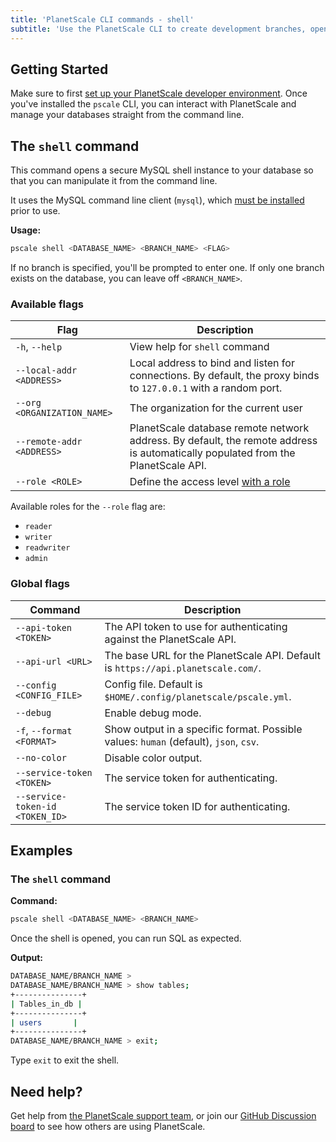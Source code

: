 ```yaml
---
title: 'PlanetScale CLI commands - shell'
subtitle: 'Use the PlanetScale CLI to create development branches, open deploy requests, and make non-blocking schema changes directly from your terminal.'
---
```


## Getting Started

Make sure to first [set up your PlanetScale developer environment](/concepts/planetscale-environment-setup). Once you've installed the `pscale` CLI, you can interact with PlanetScale and manage your databases straight from the command line.

## The `shell` command

This command opens a secure MySQL shell instance to your database so that you can manipulate it from the command line.

It uses the MySQL command line client (`mysql`), which [must be installed](/concepts/planetscale-environment-setup) prior to use.

**Usage:**

```bash
pscale shell <DATABASE_NAME> <BRANCH_NAME> <FLAG>
```

If no branch is specified, you'll be prompted to enter one. If only one branch exists on the database, you can leave off `<BRANCH_NAME>`.

### Available flags

| **Flag** | **Description**        |
| -------- | --------------------------------------- |
| `-h`, `--help` | View help for `shell` command |
| `--local-addr <ADDRESS>` | Local address to bind and listen for connections. By default, the proxy binds to `127.0.0.1` with a random port. |
| `--org <ORGANIZATION_NAME>` | The organization for the current user |
| `--remote-addr <ADDRESS>` | PlanetScale database remote network address. By default, the remote address is automatically populated from the PlanetScale API. |
| `--role <ROLE>` | Define the access level [with a role](/concepts/password-roles) |

Available roles for the `--role` flag are:
- `reader`
- `writer`
- `readwriter`
- `admin`

### Global flags

| **Command** | **Description**        |
| -------- | --------------------------------------- |
| `--api-token <TOKEN>` | The API token to use for authenticating against the PlanetScale API. |
| `--api-url <URL>` | The base URL for the PlanetScale API. Default is `https://api.planetscale.com/`. |
| `--config <CONFIG_FILE>` | Config file. Default is `$HOME/.config/planetscale/pscale.yml`. |
| `--debug` | Enable debug mode. |
| `-f`, `--format <FORMAT>` | Show output in a specific format. Possible values: `human` (default), `json`, `csv`. |
| `--no-color` | Disable color output. |
| `--service-token <TOKEN>` | The service token for authenticating. |
| `--service-token-id <TOKEN_ID>` | The service token ID for authenticating. |

## Examples

### The `shell` command  

**Command:**

```bash
pscale shell <DATABASE_NAME> <BRANCH_NAME>
```

Once the shell is opened, you can run SQL as expected.

**Output:**

```bash
DATABASE_NAME/BRANCH_NAME > 
DATABASE_NAME/BRANCH_NAME > show tables;
+---------------+
| Tables_in_db |
+---------------+
| users       |
+---------------+
DATABASE_NAME/BRANCH_NAME > exit;
```

Type `exit` to exit the shell.

## Need help?

Get help from [the PlanetScale support team](https://support.planetscale.com/), or join our [GitHub Discussion board](https://github.com/planetscale/discussion/discussions) to see how others are using PlanetScale.
